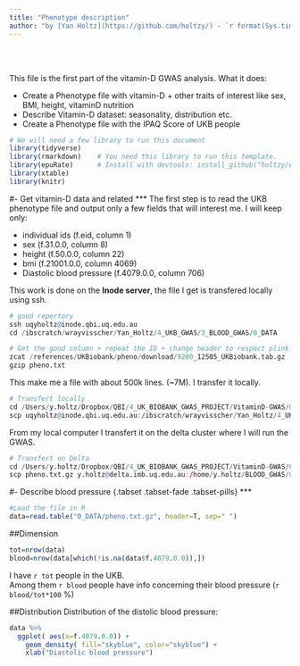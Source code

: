 ```yaml
---
title: "Phenotype description"
author: "by [Yan Holtz](https://github.com/holtzy/) - `r format(Sys.time(), '%d %B %Y')`"
---
```


<br><br>

This file is the first part of the vitamin-D GWAS analysis. What it does:

* Create a Phenotype file with vitamin-D + other traits of interest like sex, BMI, height, vitaminD nutrition
* Describe Vitamin-D dataset: seasonality, distribution etc.
* Create a Phenotype file with the IPAQ Score of UKB people


```r
# We will need a few library to run this document
library(tidyverse)
library(rmarkdown)    # You need this library to run this template.
library(epuRate)      # Install with devtools: install_github("holtzy/epuRate", force=TRUE)
library(xtable)
library(knitr)
```





#- Get vitamin-D data and related
***
The first step is to read the UKB phenotype file and output only a few fields that will interest me. I will keep only:

- individual ids (f.eid, column 1)
- sex (f.31.0.0, column 8)
- height (f.50.0.0, column 22)
- bmi (f.21001.0.0, column 4069)
- Diastolic blood pressure (f.4079.0.0, column 706)

This work is done on the **Inode server**, the file I get is transfered locally using ssh.
```r
# good repertory
ssh uqyholtz@inode.qbi.uq.edu.au
cd /ibscratch/wrayvisscher/Yan_Holtz/4_UKB_GWAS/3_BLOOD_GWAS/0_DATA

# Get the good column + repeat the ID + change header to respect plink format
zcat /references/UKBiobank/pheno/download/9280_12505_UKBiobank.tab.gz | awk '{print $1,$1,$8,$22,$4069,$706}' | sed '1 s/^.*$/FID IID f.31.0.0 f.50.0.0 f.21001.0.0 f.4079.0.0/' > pheno.txt
gzip pheno.txt
```

This make me a file with about 500k lines. (~7M). I transfer it locally.
```r
# Transfert locally
cd /Users/y.holtz/Dropbox/QBI/4_UK_BIOBANK_GWAS_PROJECT/VitaminD-GWAS/0_DATA
scp uqyholtz@inode.qbi.uq.edu.au:/ibscratch/wrayvisscher/Yan_Holtz/4_UKB_GWAS/3_BLOOD_GWAS/0_DATA/pheno.txt.gz .
```

From my local computer I transfert it on the delta cluster where I will run the GWAS.
```r
# Transfert on Delta
cd /Users/y.holtz/Dropbox/QBI/4_UK_BIOBANK_GWAS_PROJECT/VitaminD-GWAS/0_DATA
scp pheno.txt.gz y.holtz@delta.imb.uq.edu.au:/home/y.holtz/BLOOD_GWAS/0_DATA
```





#- Describe blood pressure  {.tabset .tabset-fade .tabset-pills}
***
```r
#Load the file in R
data=read.table("0_DATA/pheno.txt.gz", header=T, sep=" ")
```

##Dimension
```r
tot=nrow(data)
blood=nrow(data[which(!is.na(data$f.4079.0.0)),])
```

I have `r tot` people in the UKB.  
Among them `r blood` people have info concerning their blood pressure (`r blood/tot*100` %)


##Distribution
Distribution of the distolic blood pressure:

```r
data %>%
  ggplot( aes(x=f.4079.0.0)) +
    geom_density( fill="skyblue", color="skyblue") +
    xlab("Diastolic blood pressure")
```





